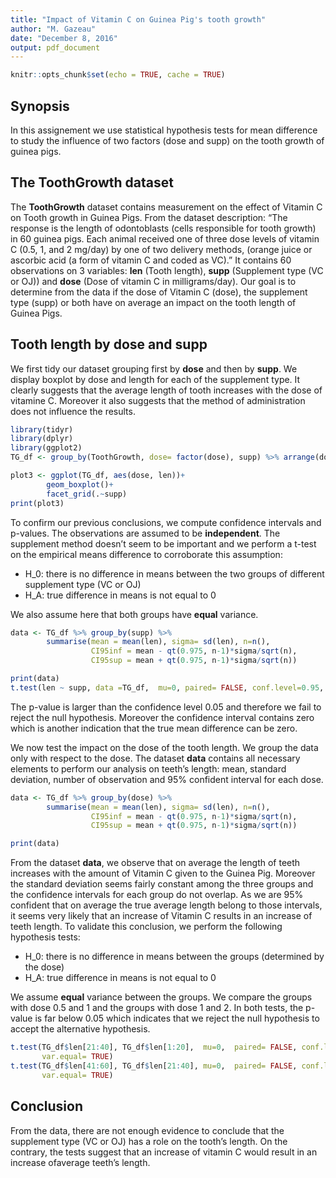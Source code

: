 ```yaml
---
title: "Impact of Vitamin C on Guinea Pig's tooth growth"
author: "M. Gazeau"
date: "December 8, 2016"
output: pdf_document
---
```


```r
knitr::opts_chunk$set(echo = TRUE, cache = TRUE)
```

## Synopsis
In this assignement we use statistical hypothesis tests for mean difference to study the influence of two factors (dose and supp) on the tooth growth of guinea pigs.

## The ToothGrowth dataset
The **ToothGrowth** dataset contains measurement on the effect of Vitamin C on Tooth growth in Guinea Pigs. From the dataset description: "The response is the length of odontoblasts (cells responsible for tooth growth) in 60 guinea pigs. Each animal received one of three dose levels of vitamin C (0.5, 1, and 2 mg/day) by one of two delivery methods, (orange juice or ascorbic acid (a form of vitamin C and coded as VC)." It contains 60 observations on 3 variables: **len** (Tooth length), **supp** (Supplement type (VC or OJ)) and **dose** (Dose of vitamin C in milligrams/day).
Our goal is to determine from the data if the dose of Vitamin C (dose), the supplement type (supp) or both have on average an impact on the tooth length of Guinea Pigs.

## Tooth length by dose and supp
We first tidy our dataset grouping first by **dose** and then by **supp**. We display boxplot by dose and length for each of the supplement type. 
It clearly suggests that the average length of tooth increases with the dose of vitamine C. Moreover it also suggests that the method of administration does not influence the results.

```r
library(tidyr)
library(dplyr)
library(ggplot2)
TG_df <- group_by(ToothGrowth, dose= factor(dose), supp) %>% arrange(dose, supp, len)

plot3 <- ggplot(TG_df, aes(dose, len))+
        geom_boxplot()+
        facet_grid(.~supp)
print(plot3)
```
To confirm our previous conclusions, we compute confidence intervals and p-values. The observations are assumed to be **independent**.
The supplement method doesn't seem to be important and we perform a t-test on the empirical means difference to corroborate this assumption:

* H_0: there is no difference in means between the two groups of different supplement type (VC or OJ)
* H_A: true difference in means is not equal to 0

We also assume here that both groups have **equal** variance. 

```r
data <- TG_df %>% group_by(supp) %>% 
        summarise(mean = mean(len), sigma= sd(len), n=n(), 
                  CI95inf = mean - qt(0.975, n-1)*sigma/sqrt(n), 
                  CI95sup = mean + qt(0.975, n-1)*sigma/sqrt(n))

print(data)
t.test(len ~ supp, data =TG_df,  mu=0, paired= FALSE, conf.level=0.95, var.equal= TRUE)
```

The p-value is larger than the confidence level $0.05$ and therefore we fail to reject the null hypothesis. Moreover the confidence interval contains zero which is another indication that the true mean difference can be zero. 


We now test the impact on the dose of the tooth length. We group the data only with respect to the dose. The dataset **data** contains all necessary elements to perform our analysis on teeth's length: mean, standard deviation, number of observation and 95% confident interval for each dose.

```r
data <- TG_df %>% group_by(dose) %>% 
        summarise(mean = mean(len), sigma= sd(len), n=n(), 
                  CI95inf = mean - qt(0.975, n-1)*sigma/sqrt(n), 
                  CI95sup = mean + qt(0.975, n-1)*sigma/sqrt(n))

print(data)


```

From the dataset **data**, we observe that on average the length of teeth increases with the amount of Vitamin C given to the Guinea Pig. Moreover the standard deviation seems fairly constant among the three groups and the confidence intervals for each group do not overlap. As we are 95% confident that on average the true average length belong to those intervals, it seems very likely that an increase of Vitamin C results in an increase of teeth length. To validate this conclusion, we perform the following hypothesis tests:

* H_0: there is no difference in means between the groups (determined by the dose)
* H_A: true difference in means is not equal to 0

We assume **equal** variance between the groups. We compare the groups with dose 0.5 and 1 and the groups with dose 1 and 2. In both tests, the p-value is far below 0.05 which indicates that we reject the null hypothesis to accept the alternative hypothesis. 

```r
t.test(TG_df$len[21:40], TG_df$len[1:20],  mu=0,  paired= FALSE, conf.level=0.95,
       var.equal= TRUE)
t.test(TG_df$len[41:60], TG_df$len[21:40], mu=0,  paired= FALSE, conf.level=0.95,
       var.equal= TRUE)
```


## Conclusion
From the data, there are not enough evidence to conclude that the supplement type (VC or OJ) has a role on the tooth's length. On the contrary, the tests suggest that an increase of vitamin C would result in an increase ofaverage teeth's length.